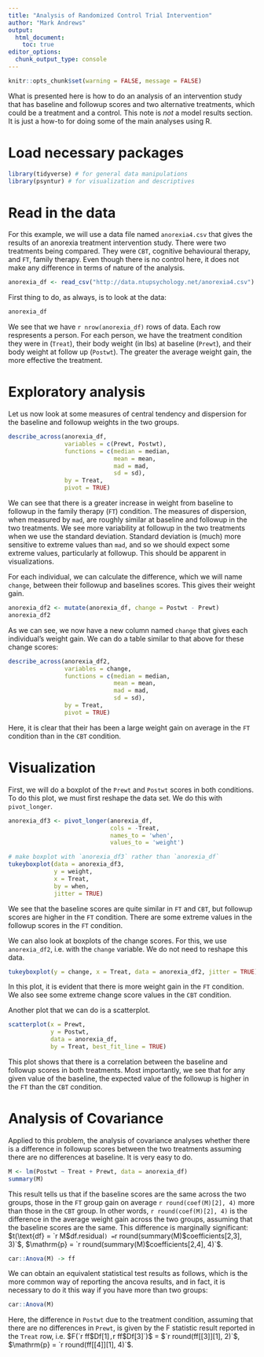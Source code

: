 ```yaml
---
title: "Analysis of Randomized Control Trial Intervention"
author: "Mark Andrews"
output: 
  html_document:
    toc: true
editor_options:
  chunk_output_type: console
---
```


```r
knitr::opts_chunk$set(warning = FALSE, message = FALSE)
```

What is presented here is how to do an analysis of an intervention study that has baseline and followup scores and two alternative treatments, which could be a treatment and a control.
This note is *not* a model results section.
It is just a how-to for doing some of the main analyses using R.

# Load necessary packages

```r
library(tidyverse) # for general data manipulations
library(psyntur) # for visualization and descriptives
```

# Read in the data

For this example, we will use a data file named `anorexia4.csv` that gives the results of an anorexia treatment intervention study. There were two treatments being compared. They were `CBT`, cognitive behavioural therapy, and `FT`, family therapy. Even though there is no control here, it does not make any difference in terms of nature of the analysis.

```r
anorexia_df <- read_csv("http://data.ntupsychology.net/anorexia4.csv")
```
First thing to do, as always, is to look at the data:
```r
anorexia_df
```

We see that we have `r nrow(anorexia_df)` rows of data. Each row respresents a person. For each person, we have the treatment condition they were in (`Treat`), their body weight (in lbs) at baseline (`Prewt`), and their body weight at follow up (`Postwt`). The greater the average weight gain, the more effective the treatment.

# Exploratory analysis

Let us now look at some measures of central tendency and dispersion for the baseline and followup weights in the two groups.
```r
describe_across(anorexia_df,
                variables = c(Prewt, Postwt),
                functions = c(median = median,
                              mean = mean,
                              mad = mad,
                              sd = sd),
                by = Treat,
                pivot = TRUE)
```
We can see that there is a greater increase in weight from baseline to followup in the family therapy (`FT`) condition. The measures of dispersion, when measured by `mad`, are roughly similar at baseline and followup in the two treatments. We see more variability at followup in the two treatments when we use the standard deviation. Standard deviation is (much) more sensitive to extreme values than `mad`, and so we should expect some extreme values, particularly at followup. This should be apparent in visualizations.

For each individual, we can calculate the difference, which we will name `change`, between their followup and baselines scores. This gives their weight gain.
```r
anorexia_df2 <- mutate(anorexia_df, change = Postwt - Prewt)
anorexia_df2
```
As we can see, we now have a new column named `change` that gives each individual's weight gain.
We can do a table similar to that above for these change scores:
```r
describe_across(anorexia_df2,
                variables = change,
                functions = c(median = median,
                              mean = mean,
                              mad = mad,
                              sd = sd),
                by = Treat,
                pivot = TRUE)
```
Here, it is clear that their has been a large weight gain on average in the `FT` condition than in the `CBT` condition.

# Visualization

First, we will do a boxplot of the `Prewt` and `Postwt` scores in both conditions.
To do this plot, we must first reshape the data set. We do this with `pivot_longer`.
```r
anorexia_df3 <- pivot_longer(anorexia_df,
                             cols = -Treat,
                             names_to = 'when',
                             values_to = 'weight')

# make boxplot with `anorexia_df3` rather than `anorexia_df`
tukeyboxplot(data = anorexia_df3,
             y = weight, 
             x = Treat, 
             by = when, 
             jitter = TRUE)
```

We see that the baseline scores are quite similar in `FT` and `CBT`, but followup scores are higher in the `FT` condition. There are some extreme values in the followup scores in the `FT` condition.

We can also look at boxplots of the change scores.
For this, we use `anorexia_df2`, i.e. with the `change` variable. We do not need to reshape this data.
```r
tukeyboxplot(y = change, x = Treat, data = anorexia_df2, jitter = TRUE)
```

In this plot, it is evident that there is more weight gain in the `FT` condition. We also see some extreme change score values in the `CBT` condition.

Another plot that we can do is a scatterplot.
```r
scatterplot(x = Prewt, 
            y = Postwt, 
            data = anorexia_df, 
            by = Treat, best_fit_line = TRUE)
```

This plot shows that there is a correlation between the baseline and followup scores in both treatments.
Most importantly, we see that for any given value of the baseline, the expected value of the followup is higher in the `FT` than the `CBT` condition.

# Analysis of Covariance

Applied to this problem, the analysis of covariance analyses whether there is a difference in followup scores between the two treatments assuming there are no differences at baseline.
It is very easy to do.
```r
M <- lm(Postwt ~ Treat + Prewt, data = anorexia_df)
summary(M)
```
This result tells us that if the baseline scores are the same across the two groups, those in the `FT` group gain on average `r round(coef(M)[2], 4)` more than those in the `CBT` group.
In other words, `r round(coef(M)[2], 4)` is the difference in the average weight gain across the two groups, assuming that the baseline scores are the same.
This difference is marginally significant: $t(\text{df} = `r M$df.residual`) = `r round(summary(M)$coefficients[2,3], 3)`$, $\mathrm{p} = `r round(summary(M)$coefficients[2,4], 4)`$.

```r
car::Anova(M) -> ff
```



We can obtain an equivalent statistical test results as follows, which is the more common way of reporting the ancova results, and in fact, it is necessary to do it this way if you have more than two groups:
```r
car::Anova(M)
```
Here, the difference in `Postwt` due to the treatment condition, assuming that there are no differences in `Prewt`, is given by the F statistic result reported in the `Treat` row, i.e. $F(`r ff$Df[1]`, `r ff$Df[3]`)$ = $`r round(ff[[3]][1], 2)`$, $\mathrm{p} = `r round(ff[[4]][1], 4)`$.

